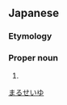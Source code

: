 ==Japanese==
{{ja-kanjitab|ま|る|せいゆ|yomi=irr}}

===Etymology===
{{borrowing|ja|fr|Marseille|sort=まるせいゆ}}

===Proper noun===
{{ja-pos|proper|マルセイユ}}

# {{rare spelling of|マルセイユ|lang=ja|sort=まるせいゆ}}
[[Category:Japanese terms spelled with ateji|まるせいゆ]]
{{catlangcode|ja|sort=まるせいゆ|Cities|France}}